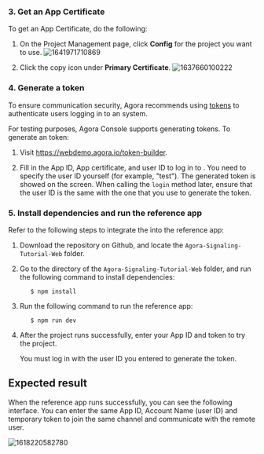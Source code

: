 <PlatformWrapper platform="web">
        

### 3. Get an App Certificate

To get an App Certificate, do the following:

1.  On the <Link to="{{Global.AGORA_CONSOLE_URL}}/project-management">Project Management</Link> page, click **Config** for the project you want to use.
    ![1641971710869](https://web-cdn.agora.io/docs-files/1641971710869)

2.  Click the copy icon under **Primary Certificate**.
    ![1637660100222](https://web-cdn.agora.io/docs-files/1637660100222)

### 4. Generate a token

To ensure communication security, Agora recommends using [tokens](../reference/glossary.html#token) to authenticate users logging in to an <Vg k="MESS" /> system.

For testing purposes, Agora Console supports generating <Vg k="MESS" /> tokens. To generate an <Vg k="MESS" /> token:

1.  Visit https://webdemo.agora.io/token-builder.

2.  Fill in the App ID, App certificate, and user ID to log in to <Vg k="SIG" />. You need to specify the user ID yourself (for example, "test"). The generated <Vg k="MESS" /> token is showed on the screen. When calling the `login` method later, ensure that the user ID is the same with the one that you use to generate the <Vg k="MESS" /> token.

### 5. Install dependencies and run the reference app

Refer to the following steps to integrate the <Vg k="MESS_SDK" /> into the reference app:

1.  Download the [<Vg k="MESS" />](https://github.com/AgoraIO/Signaling) repository on Github, and locate the `Agora-Signaling-Tutorial-Web` folder.

2.  Go to the directory of the `Agora-Signaling-Tutorial-Web` folder, and run the following command to install dependencies:

           $ npm install

3.  Run the following command to run the reference app:

           $ npm run dev

4.  After the project runs successfully, enter your App ID and token to try the project.

    You must log in with the user ID you entered to generate the token.

## Expected result

When the reference app runs successfully, you can see the following interface. You can enter the same App ID, Account Name (user ID) and temporary token to join the same channel and communicate with the remote user.

![1618220582780](https://web-cdn.agora.io/docs-files/1618220582780)

</PlatformWrapper>
